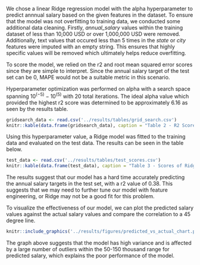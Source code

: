 We chose a linear Ridge regression model with the alpha hyperparameter to predict annnual salary based on the given features in the dataset. To ensure that the model was not overfitting to training data, we conducted some additional data cleaning. Firstly, *annual_salary* values within the training dataset of less than 10,000 USD or over 1,000,000 USD were removed. Additionally, text values that occured less than 5 times in the *state* or *city* features were imputed with an empty string. This ensures that highly specific values will be removed which ultimately helps reduce overfitting.

To score the model, we relied on the r2 and root mean squared error scores since they are simple to interpret. Since the annual salary target of the test set can be 0, MAPE would not be a suitable metric in this scenario.

Hyperparameter optimization was performed on alpha with a search space spanning $10^{(-5)} - 10^{(5)}$ with 20 total iterations. The ideal alpha value which provided the highest r2 score was determined to be approximately 6.16 as seen by the results table.

```r
gridsearch_data <- read.csv('../results/tables/grid_search.csv')
knitr::kable(data.frame(gridsearch_data), caption = "Table 2 - R2 Scores For Various Alpha Values")

```

Using this hyperparameter value, a Ridge model was fitted to the training data and evaluated on the test data. The results can be seen in the table below.

```r
test_data <- read.csv('../results/tables/test_scores.csv')
knitr::kable(data.frame(test_data), caption = "Table 3 - Scores of Ridge Model on Test Data")

```

The results suggest that our model has a hard time accurately predicting the annual salary targets in the test set, with a r2 value of 0.38. This suggests that we may need to further tune our model with feature engineering, or Ridge may not be a good fit for this problem.

To visualize the effectiveness of our model, we can plot the predicted salary values against the actual salary values and compare the correlation to a 45 degree line.

```r
knitr::include_graphics('../results/figures/predicted_vs_actual_chart.png')

```

The graph above suggests that the model has high variance and is affected by a large number of outliers within the 50-150 thousand range for predicted salary, which explains the poor performance of the model.
